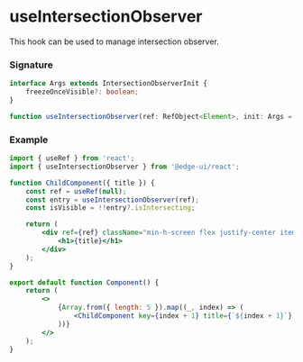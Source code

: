 # useIntersectionObserver

This hook can be used to manage intersection observer.

### Signature

```ts
interface Args extends IntersectionObserverInit {
    freezeOnceVisible?: boolean;
}

function useIntersectionObserver(ref: RefObject<Element>, init: Args = {}): IntersectionObserverEntry | null;
```

### Example

```jsx
import { useRef } from 'react';
import { useIntersectionObserver } from '@edge-ui/react';

function ChildComponent({ title }) {
    const ref = useRef(null);
    const entry = useIntersectionObserver(ref);
    const isVisible = !!entry?.isIntersecting;

    return (
        <div ref={ref} className="min-h-screen flex justify-center items-center text-3xl border border-dashed">
            <h1>{title}</h1>
        </div>
    );
}

export default function Component() {
    return (
        <>
            {Array.from({ length: 5 }).map((_, index) => (
                <ChildComponent key={index + 1} title={`${index + 1}`} />
            ))}
        </>
    );
}
```
